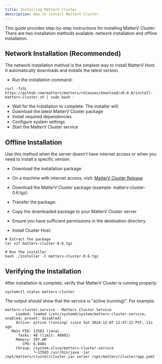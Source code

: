 ```yaml
---
title: Installing MatterV Cluster
description: How to install MatterV Cluster.
---
```


This guide provides step-by-step instructions for installing MatterV Cluster. There are two installation methods available: network installation and offline installation.

## Network Installation (Recommended)
The network installation method is the simplest way to install MatterV Host. It automatically downloads and installs the latest version.
* Run the installation command:

```shell
curl -fsSL https://github.com/matterv/matterv/releases/download/v0.6.0/install-matterv-cluster.sh | sudo bash -
```

* Wait for the installation to complete. The installer will:
* Download the latest MatterV Cluster package
* Install required dependencies
* Configure system settings
* Start the MatterV Cluster service

## Offline Installation
Use this method when the server doesn't have internet access or when you need to install a specific version.

* Download the installation package:
* On a machine with internet access, visit: [MatterV Cluster Release](https://www.matterv.com/release/matterv-cluster/latest)
* Download the MatterV Cluster package (example: matterv-cluster-0.6.tgz)

* Transfer the package:

* Copy the downloaded package to your MatterV Cluster server
* Ensure you have sufficient permissions in the destination directory

* Install Cluster Host:
```shell
# Extract the package
tar xzf matterv-cluster-0.6.tgz

# Run the installer
bash ./installer -l matterv-cluster-0.6.tgz
  ```

## Verifying the Installation
After installation is complete, verify that MatterV Cluster is running properly:
```shell
systemctl status matterv-cluster
  ```
The output should show that the service is "active (running)". For example:
```text
matterv-cluster.service - Matterv Cluster Service
     Loaded: loaded (/etc/systemd/system/matterv-cluster.service; enabled; preset: disabled)
     Active: active (running) since Sat 2024-12-07 12:47:13 PST; 11s ago
   Main PID: 13583 (java)
      Tasks: 48 (limit: 48891)
     Memory: 197.6M
        CPU: 6.848s
     CGroup: /system.slice/matterv-cluster.service
             └─13583 /usr/bin/java -jar /opt/matterv/cluster/cluster.jar server /opt/matterv/cluster/app.yaml
  ```

